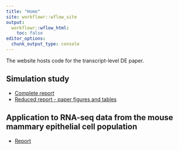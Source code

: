 ```yaml
---
title: "Home"
site: workflowr::wflow_site
output:
  workflowr::wflow_html:
    toc: false
editor_options:
  chunk_output_type: console
---
```


The website hosts code for the transcript-level DE paper.


## Simulation study

* [Complete report](simulation-complete.html)
* [Reduced report - paper figures and tables](simulation-paper.html)
  
## Application to RNA-seq data from the mouse mammary epithelial cell population

* [Report](mouse.html)
